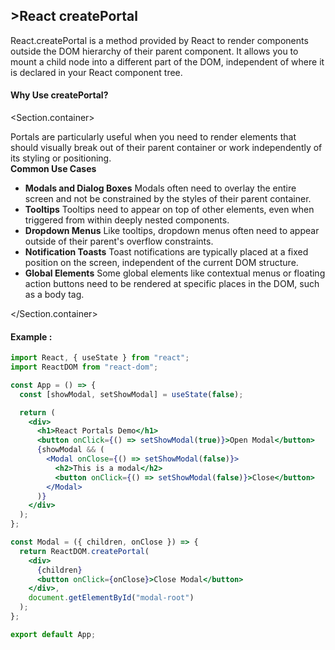 
<Section>
<Section.Back />

## >React createPortal

React.createPortal is a method provided by React to render components outside the DOM hierarchy of their parent component. It allows you to mount a child node into a different part of the DOM, independent of where it is declared in your React component tree.

#### Why Use createPortal?

<Section.container>

Portals are particularly useful when you need to render elements that should visually break out of their parent container or work independently of its styling or positioning.\
**Common Use Cases**

- **Modals and Dialog Boxes** Modals often need to overlay the entire screen and not be constrained by the styles of their parent container.
- **Tooltips** Tooltips need to appear on top of other elements, even when triggered from within deeply nested components.
- **Dropdown Menus** Like tooltips, dropdown menus often need to appear outside of their parent's overflow constraints.
- **Notification Toasts** Toast notifications are typically placed at a fixed position on the screen, independent of the current DOM structure.
- **Global Elements** Some global elements like contextual menus or floating action buttons need to be rendered at specific places in the DOM, such as a body tag.

</Section.container>
#### Example :

```jsx
import React, { useState } from "react";
import ReactDOM from "react-dom";

const App = () => {
  const [showModal, setShowModal] = useState(false);

  return (
    <div>
      <h1>React Portals Demo</h1>
      <button onClick={() => setShowModal(true)}>Open Modal</button>
      {showModal && (
        <Modal onClose={() => setShowModal(false)}>
          <h2>This is a modal</h2>
          <button onClick={() => setShowModal(false)}>Close</button>
        </Modal>
      )}
    </div>
  );
};

const Modal = ({ children, onClose }) => {
  return ReactDOM.createPortal(
    <div>
      {children}
      <button onClick={onClose}>Close Modal</button>
    </div>,
    document.getElementById("modal-root")
  );
};

export default App;
```

</Section>
